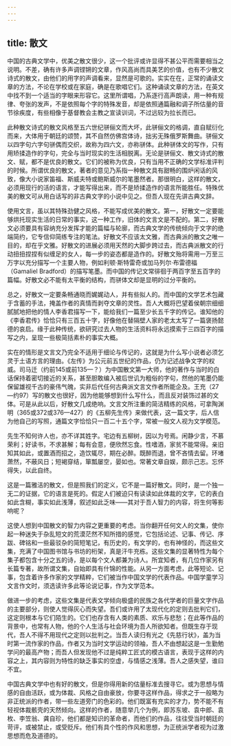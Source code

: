```yaml
---
---
---
```

title: 散文
---




中国的古典文学中，优美之散文很少，这一个批评或许显得不甚公平而需要相当之说明。不差，确有许多声调铿锵的文章，作风高尚而具美艺的价值，也有不少散文诗式的散文，由他们的用字的声调看来，显然是可歌的。实实在在，正常的诵读文章的方法，不论在学校或在家庭，确是在歌唱它们。这种诵读文章的方法，在英文中找不到一个适当的字眼来形容它。这里所谓唱，乃系逐行高声朗读，用一种有规律、夸张的发声，不是依照每个字的特殊发音，却是依照通篇融和调子所估量的音节徐疾度，有些相像于基督教会主教之宣读训词，不过远较为拉长而已。

此种散文诗式的散文风格至五六世纪骈俪文而大坏，此骈俪文的格调，直自赋衍化而来，大体用于朝廷的颂赞，其不自然仿佛宫体诗，拙劣无殊俄罗斯舞曲。骈俪文以四字句六字句骈偶而交织，故称为四六文，亦称骈体。此种骈体文的写作，只有用矫揉造作的字句，完全与当时现实的生活相脱离。无论是骈俪文、散文诗式的散文、赋，都不是优良的散文。它们的被称为优良，只有当用不正确的文学标准评判的时候。所谓优良的散文，著者的意见乃系指一种散文具有甜畅的围炉闲话的风致，像大小说家笛福、斯威夫特或鲍斯威尔的笔墨然者。那很明白，这样的散文，必须用现行的活的语言，才能写得出来，而不是矫揉造作的语言所能胜任。特殊优美的散文可从用白话写的非古典文字的小说中见之。但吾人现在先讲古典文辞。

使用文言，虽以其特殊劲健之风格，不能写成优美的散文。第一，好散文一定要能够烘托现实生活的日常的事实，这一种工作，旧体的文言文是不配的。第二，好散文必须要具有容纳充分发挥才能的篇幅与轮廓，而古典文学的传统倾向于文字的绝端简约，它专信仰简练专注的笔法。好散文不应该太文雅，而古典派的散文之唯一目的，却在乎文雅。好散文的进展必须用天然的大脚步跨过去，而古典派散文的行动扭扭捏捏有似缠足的女人，每一步的姿态都是造作的。好散文殆将需用一万至三万字以充分描写一个主要人物，例如利顿·斯特雷奇或加马列尔·布雷德福（Gamaliel Bradford）的描写笔墨。而中国的传记文常徘徊于两百字至五百字的篇幅。好散文必不能有太平衡的结构，而骈体文却是显明的过分平衡的。

总之，好散文一定要条畅通晓而娓娓动人，并有些拟人的。而中国的文学艺术包藏于含蓄的手法，掩盖作者的真情而剥夺文章的灵性。吾人大概将巴望着侯朝宗细细腻腻地把他的情人李香君描写一下，能给我们一篇至少长五千字的传记。谁知他的《李香君传》恰恰只有三百五十字，好像他在替隔壁人家的老太太写了一篇褒扬懿德的哀启。缘于此种传统，欲研究过去人物的生活资料将永远摸索于三四百字的描写之内，呈现一些极简括素朴的事实大概。

实在的情形是文言文乃完全不适用于细论与传记的，这就是为什么写小说者必须乞灵于土语方言的理由。《左传》为公元前五世纪的作品，仍为记述战争文字的权威。司马迁（约前145或前135—？）为中国散文第一大师，他的著作与当时的白话保持着密切接近的关系，甚至胆敢编入被后世讥为粗俗的字句，然他的笔墨仍能保留雄视千古的豪伟气魄，实非后代任何古典派文言文作者所能企及。王充（27—约97）写的散文也很好，因为他能够想到什么写什么，而且反对装饰过甚的文体。可是从此以后，好散文几成绝响。文言文所注重的简洁精练的风格，可拿陶渊明（365或372或376—427）的《五柳先生传》来做代表，这一篇文字，后人信为他自己的写照，通篇文字恰恰只一百二十五个字，常被一般文人视为文学模范。

先生不知何许人也，亦不详其姓字。宅边有五柳树，因以为号焉。闲静少言，不慕荣利；好读书，不求甚解；每有会意，便欣然忘食。性嗜酒，家贫不能常得。亲旧知其如此，或置酒而招之，造饮辄尽，期在必醉。既醉而退，曾不吝情去留。环堵萧然，不蔽风日；短褐穿结，箪瓢屡空，晏如也。常著文章自娱，颇示己志。忘怀得失，以此自终。

这是一篇雅洁的散文，但是照我们的定义，它不是一篇好散文。同时，是一个独一无二的证据，它的语言是死的。假定人们被迫只有读读如此体裁的文字，它的表白如此含糊，事实如此浅薄，叙述如此乏味——其对于吾人智力的内容，将生何等影响呢？

这使人想到中国散文的智力内容之更重要的考虑。当你翻开任何文人的文集，使你起一种迷失于杂乱短文的荒漠茫然不知所措的感觉，它包括论述、记事、传记、序跋、碑铭和一些最驳杂的简短笔记，有历史的，有文学的，也有神怪的，而这些文集，充满了中国图书馆与书坊的桁架，真是汗牛充栋。这些文集的显著特性为每个集子都包含十分之五的诗，是以每个文人都兼为诗人。所宜知者，有几位作家另有长篇专著，故所谓文集，自始即具有什锦的性能。从另一方面考虑，此等短论、记事，包含着许多作家的文学精粹，它们被当作中国文学的代表作品。中国学童学习文言作文时，须选读许多此等论说记事，作为文学范本。

做进一步的考虑，这些文集是代表文学倾向极盛的民族之各代学者的巨量文字作品的主要部分，则使人觉得灰心而失望。吾们或许用了太现代化的定则去批判它们，这定则根本与它们陌生的。它们也存含有人类的素质、欢乐与悲愁；在此等作品的背景中，也常有人物，他的个人生活与社会环境为吾人所欲知者。但既生存于现代，吾人不得不用现代之定则以批判之。当吾人读归有光之《先慈行状》，盖为当时第一流作家的作品，作者又为当时文学运动的领袖，吾人不由想起这是一生勤勉学问的最高产物；而吾人但发现他不过是纯粹工匠式的模古语言，表现于这样的内容之上，其内容则为特性的缺乏事实的空虚，与情感之浅薄。吾人之感失望，谁曰不宜。

中国古典文学中也有好的散文，但是你得用新的估量标准去搜寻它。或为思想与情感的自由活跃，或为体裁、风格之自由豪放，你要寻这样作品，得求之于一般略为非正统派的作者，带一些左道旁门的色彩的。他们既富有充实的才力，势不能不有轻视体裁骸壳的天然倾向。这样的作者，随意举几个为例，即苏东坡、袁中郎、袁枚、李笠翁、龚自珍，他们都是知识的革命者，而他们的作品，往往受当时朝廷的苛评，或被禁止，或受贬斥。他们有具个性的作风和思想，为正统派学者视为过激思想而危及道德的。